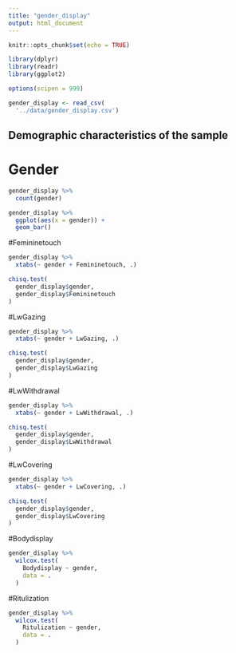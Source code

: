 ```yaml
---
title: "gender_display"
output: html_document
---
```


```r
knitr::opts_chunk$set(echo = TRUE)

library(dplyr)
library(readr)
library(ggplot2)

options(scipen = 999)

gender_display <- read_csv(
  '../data/gender_display.csv')
```

## Demographic characteristics of the sample

# Gender
```r
gender_display %>%
  count(gender)

gender_display %>%
  ggplot(aes(x = gender)) +
  geom_bar()
```

#Femininetouch
```r
gender_display %>%
  xtabs(~ gender + Femininetouch, .)

chisq.test(
  gender_display$gender,
  gender_display$Femininetouch
)
```

#LwGazing
```r
gender_display %>%
  xtabs(~ gender + LwGazing, .)

chisq.test(
  gender_display$gender,
  gender_display$LwGazing
)
```

#LwWithdrawal
```r
gender_display %>%
  xtabs(~ gender + LwWithdrawal, .)

chisq.test(
  gender_display$gender,
  gender_display$LwWithdrawal
)
```

#LwCovering
```r
gender_display %>%
  xtabs(~ gender + LwCovering, .)

chisq.test(
  gender_display$gender,
  gender_display$LwCovering
)
```

#Bodydisplay
```r
gender_display %>%
  wilcox.test(
    Bodydisplay ~ gender,
    data = .
  )
```

#Ritulization
```r
gender_display %>%
  wilcox.test(
    Ritulization ~ gender,
    data = .
  )
```